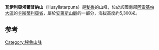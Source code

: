 {{Infobox mountain
| name = Huayllatarpuna
| photo = 
| photo_caption = 
| elevation_m = 5.380
| elevation_ref = <ref name=map>escale.minedu.gob.pe - UGEL map of the Castilla Province (1) (Arequipa Region)</ref> 
| prominence_m = 
| prominence_ref = 
| range = [[安第斯山脈|安第斯山脈]]、[[奇拉山脈|奇拉山脈]]
| location = {{PER}}[[阿雷基帕大區|阿雷基帕大區]]
| map = Peru
| range_coordinates = 
| map_caption = Peru
| coordinates = {{coord|15|15|20|S|72|11|3|W|type:mountain_region:PE_scale:100000|format=dms|display=inline,title}}
}}

'''瓦伊利亞塔爾普納山'''（Huayllatarpuna）是[[秘魯|秘魯]]的山峰，位於該國南部[[阿雷基帕大區|阿雷基帕大區]]的[[卡斯蒂利亞省|卡斯蒂利亞省]]，屬於[[安第斯山脈|安第斯山脈]]的一部分，海拔高度約5,300米。

==参考==
{{refs}}
{{Peru-geo-stub}}
[[Category:秘魯山峰|Category:秘魯山峰]]